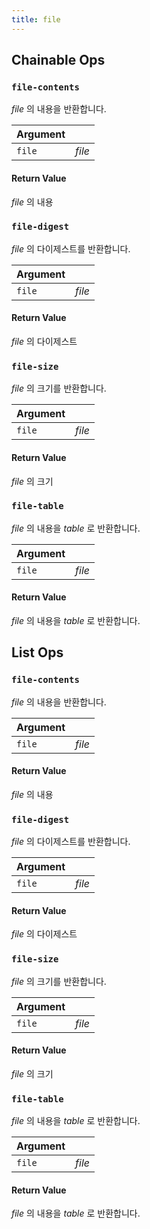 ```yaml
---
title: file
---
```


## Chainable Ops
<h3 id="file-contents"><code>file-contents</code></h3>

_file_ 의 내용을 반환합니다.

| Argument |  |
| :--- | :--- |
| `file` | _file_ |

#### Return Value
_file_ 의 내용

<h3 id="file-digest"><code>file-digest</code></h3>

_file_ 의 다이제스트를 반환합니다.

| Argument |  |
| :--- | :--- |
| `file` | _file_ |

#### Return Value
_file_ 의 다이제스트

<h3 id="file-size"><code>file-size</code></h3>

_file_ 의 크기를 반환합니다.

| Argument |  |
| :--- | :--- |
| `file` | _file_ |

#### Return Value
_file_ 의 크기

<h3 id="file-table"><code>file-table</code></h3>

_file_ 의 내용을 _table_ 로 반환합니다.

| Argument |  |
| :--- | :--- |
| `file` | _file_ |

#### Return Value
_file_ 의 내용을 _table_ 로 반환합니다.


## List Ops
<h3 id="file-contents"><code>file-contents</code></h3>

_file_ 의 내용을 반환합니다.

| Argument |  |
| :--- | :--- |
| `file` | _file_ |

#### Return Value
_file_ 의 내용

<h3 id="file-digest"><code>file-digest</code></h3>

_file_ 의 다이제스트를 반환합니다.

| Argument |  |
| :--- | :--- |
| `file` | _file_ |

#### Return Value
_file_ 의 다이제스트

<h3 id="file-size"><code>file-size</code></h3>

_file_ 의 크기를 반환합니다.

| Argument |  |
| :--- | :--- |
| `file` | _file_ |

#### Return Value
_file_ 의 크기

<h3 id="file-table"><code>file-table</code></h3>

_file_ 의 내용을 _table_ 로 반환합니다.

| Argument |  |
| :--- | :--- |
| `file` | _file_ |

#### Return Value
_file_ 의 내용을 _table_ 로 반환합니다.
